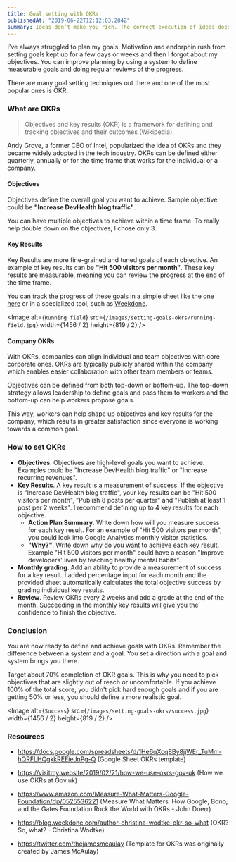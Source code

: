 ```yaml
---
title: Goal setting with OKRs
publishedAt: "2019-06-22T12:12:03.284Z"
summary: Ideas don’t make you rich. The correct execution of ideas does.
---
```


I've always struggled to plan my goals. Motivation and endorphin rush from setting goals kept up for a few days or weeks and then I forgot about my objectives. You can improve planning by using a system to define measurable goals and doing regular reviews of the progress.

There are many goal setting techniques out there and one of the most popular ones is OKR.

### What are OKRs

> Objectives and key results (OKR) is a framework for defining and tracking objectives and their outcomes (Wikipedia).

Andy Grove, a former CEO of Intel, popularized the idea of OKRs and they became widely adopted in the tech industry. OKRs can be defined either quarterly, annually or for the time frame that works for the individual or a company.

#### Objectives

Objectives define the overall goal you want to achieve. Sample objective could be **"Increase DevHealth blog traffic"**.

You can have multiple objectives to achieve within a time frame. To really help double down on the objectives, I chose only 3.

#### Key Results

Key Results are more fine-grained and tuned goals of each objective. An example of key results can be **"Hit 500 visitors per month"**. These key results are measurable, meaning you can review the progress at the end of the time frame.

You can track the progress of these goals in a simple sheet like the one [here](https://docs.google.com/spreadsheets/d/1He6qXcq8By8jjWEr_TuMm-hQRFLHQgkkREEieJnPg-Q) or in a specialized tool, such as [Weekdone](https://weekdone.com/okr-software).

<Image
  alt={`Running field`}
  src={`/images/setting-goals-okrs/running-field.jpg`}
  width={1456 / 2}
  height={819 / 2}
/>

#### Company OKRs

With OKRs, companies can align individual and team objectives with core corporate ones. OKRs are typically publicly shared within the company which enables easier collaboration with other team members or teams.

Objectives can be defined from both top-down or bottom-up. The top-down strategy allows leadership to define goals and pass them to workers and the bottom-up can help workers propose goals.

This way, workers can help shape up objectives and key results for the company, which results in greater satisfaction since everyone is working towards a common goal.

### How to set OKRs

- **Objectives**. Objectives are high-level goals you want to achieve. Examples could be "Increase DevHealth blog traffic" or "Increase recurring revenues".
- **Key Results**. A key result is a measurement of success. If the objective is "Increase DevHealth blog traffic", your key results can be "Hit 500 visitors per month", "Publish 8 posts per quarter" and "Publish at least 1 post per 2 weeks". I recommend defining up to 4 key results for each objective.
  - **Action Plan Summary**. Write down how will you measure success for each key result. For an example of "Hit 500 visitors per month", you could look into Google Analytics monthly visitor statistics.
  - **"Why?"**. Write down why do you want to achieve each key result. Example "Hit 500 visitors per month" could have a reason "Improve developers' lives by teaching healthy mental habits".
- **Monthly grading**. Add an ability to provide a measurement of success for a key result. I added percentage input for each month and the provided sheet automatically calculates the total objective success by grading individual key results.
- **Review**. Review OKRs every 2 weeks and add a grade at the end of the month. Succeeding in the monthly key results will give you the confidence to finish the objective.

### Conclusion

You are now ready to define and achieve goals with OKRs. Remember the difference between a system and a goal. You set a direction with a goal and system brings you there.

Target about 70% completion of OKR goals. This is why you need to pick objectives that are slightly out of reach or uncomfortable. If you achieve 100% of the total score, you didn't pick hard enough goals and if you are getting 50% or less, you should define a more realistic goal.

<Image
  alt={`Success`}
  src={`/images/setting-goals-okrs/success.jpg`}
  width={1456 / 2}
  height={819 / 2}
/>

### Resources

- https://docs.google.com/spreadsheets/d/1He6qXcq8By8jjWEr_TuMm-hQRFLHQgkkREEieJnPg-Q (Google Sheet OKRs template)

- https://visitmy.website/2019/02/21/how-we-use-okrs-gov-uk (How we use OKRs at Gov.uk)

- https://www.amazon.com/Measure-What-Matters-Google-Foundation/dp/0525536221 (Measure What Matters: How Google, Bono, and the Gates Foundation Rock the World with OKRs - John Doerr)

- https://blog.weekdone.com/author-christina-wodtke-okr-so-what (OKR? So, what? - Christina Wodtke)

- https://twitter.com/thejamesmcaulay (Template for OKRs was originally created by James McAulay)
